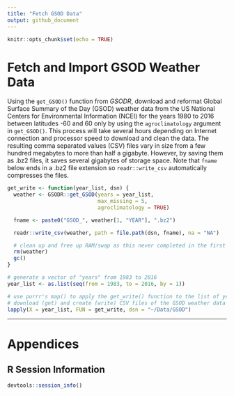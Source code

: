 ```yaml
---
title: "Fetch GSOD Data"
output: github_document
---
```


```r
knitr::opts_chunk$set(echo = TRUE)
```

# Fetch and Import GSOD Weather Data

Using the `get_GSOD()` function from _GSODR_, download and reformat
Global Surface Summary of the Day (GSOD) weather data from the US National
Centers for Environmental Information (NCEI) for the years 1980 to 2016 between
latitudes -60 and 60 only by using the `agroclimatology` argument in
`get_GSOD()`. This process will take several hours depending on Internet
connection and processor speed to download and clean the data. The resulting
comma separated values (CSV) files vary in size from a few hundred megabytes to
more than half a gigabyte. However, by saving them as .bz2 files, it saves
several gigabytes of storage space. Note that `fname` below ends in a .bz2 file
extension so `readr::write_csv` automatically compresses the files.

```R
get_write <- function(year_list, dsn) {
  weather <- GSODR::get_GSOD(years = year_list,
                             max_missing = 5,
                             agroclimatology = TRUE)

  fname <- paste0("GSOD_", weather[1, "YEAR"], ".bz2")

  readr::write_csv(weather, path = file.path(dsn, fname), na = "NA")

  # clean up and free up RAM/swap as this never completed in the first attempt
  rm(weather)
  gc()
}

# generate a vector of "years" from 1983 to 2016
year_list <- as.list(seq(from = 1983, to = 2016, by = 1))

# use purrr's map() to apply the get_write() function to the list of years
# download (get) and create (write) CSV files of the GSOD weather data
lapply(X = year_list, FUN = get_write, dsn = "~/Data/GSOD")

```

******

# Appendices

## R Session Information

```r

devtools::session_info()

```
